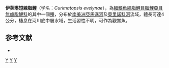{{Speciesbox 
| taxon = Curimatopsis evelynae
| status = NE
| status_system = IUCN3.1
| authority =  [[Géry|Géry]], 1964
| synonyms = 
}}
'''伊芙琳短線脂鯉'''（学名：''Curimatopsis evelynae''），為[[輻鰭魚綱|輻鰭魚綱]][[脂鯉目|脂鯉目]][[脂鯉亞目|脂鯉亞目]][[無齒脂鯉科|無齒脂鯉科]]的其中一個[[種|種]]，分布於[[南美洲|南美洲]][[亞馬遜河|亞馬遜河]]及[[奧里諾科河|奧里諾科河]]流域，體長可達4公分，棲息在河川底中層水域，生活習性不明，可作為觀賞魚。

==参考文献==
{{refbegin}}
*{{FishBase_species|genus=Curimatopsis|species=evelynae|year=2013|month=8}}
{{refend}}
{{Taxonbar|from=Q6421631}}

[[Category:觀賞魚|Y]]
[[Category:短線脂鯉屬|Y]]
[[Category:1964年描述的鱼类|Y]]


{{魚類小作品}}